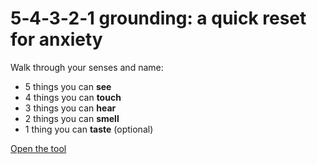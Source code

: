 
# 5‑4‑3‑2‑1 grounding: a quick reset for anxiety

Walk through your senses and name:
- 5 things you can **see**
- 4 things you can **touch**
- 3 things you can **hear**
- 2 things you can **smell**
- 1 thing you can **taste** (optional)

[Open the tool](/calm/grounding-54321)

